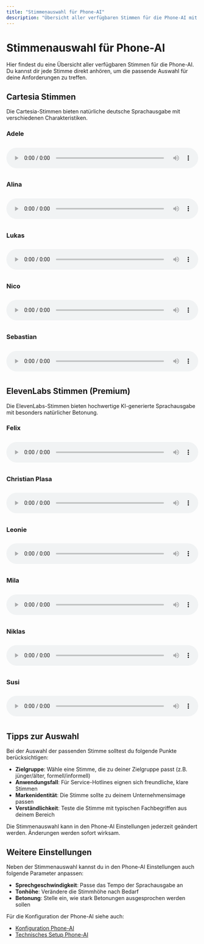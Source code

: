 ```yaml
---
title: "Stimmenauswahl für Phone-AI"
description: "Übersicht aller verfügbaren Stimmen für die Phone-AI mit Hörproben"
---
```


# Stimmenauswahl für Phone-AI

Hier findest du eine Übersicht aller verfügbaren Stimmen für die Phone-AI. Du kannst dir jede Stimme direkt anhören, um die passende Auswahl für deine Anforderungen zu treffen.

## Cartesia Stimmen

Die Cartesia-Stimmen bieten natürliche deutsche Sprachausgabe mit verschiedenen Charakteristiken.

### Adele
<audio controls style="width: 100%; margin: 10px 0;">
  <source src="/audios/cartesia_audioAdele.wav" type="audio/wav" />
  Dein Browser unterstützt das Audio-Element nicht.
</audio>

### Alina
<audio controls style="width: 100%; margin: 10px 0;">
  <source src="/audios/cartesia_audioAlina.wav" type="audio/wav" />
  Dein Browser unterstützt das Audio-Element nicht.
</audio>

### Lukas
<audio controls style="width: 100%; margin: 10px 0;">
  <source src="/audios/cartesia_audioLukas.wav" type="audio/wav" />
  Dein Browser unterstützt das Audio-Element nicht.
</audio>

### Nico
<audio controls style="width: 100%; margin: 10px 0;">
  <source src="/audios/cartesia_audioNico.wav" type="audio/wav" />
  Dein Browser unterstützt das Audio-Element nicht.
</audio>

### Sebastian
<audio controls style="width: 100%; margin: 10px 0;">
  <source src="/audios/cartesia_audioSebastian.wav" type="audio/wav" />
  Dein Browser unterstützt das Audio-Element nicht.
</audio>

## ElevenLabs Stimmen (Premium)

Die ElevenLabs-Stimmen bieten hochwertige KI-generierte Sprachausgabe mit besonders natürlicher Betonung.

### Felix
<audio controls style="width: 100%; margin: 10px 0;">
  <source src="/audios/ElevenLabFelix – German.mp3" type="audio/mpeg" />
  Dein Browser unterstützt das Audio-Element nicht.
</audio>

### Christian Plasa
<audio controls style="width: 100%; margin: 10px 0;">
  <source src="/audios/ElevenLabsChristianPlasa.mp3" type="audio/mpeg" />
  Dein Browser unterstützt das Audio-Element nicht.
</audio>

### Leonie
<audio controls style="width: 100%; margin: 10px 0;">
  <source src="/audios/ElevenLabsLeonie.mp3" type="audio/mpeg" />
  Dein Browser unterstützt das Audio-Element nicht.
</audio>

### Mila
<audio controls style="width: 100%; margin: 10px 0;">
  <source src="/audios/ElevenLabsMila.mp3" type="audio/mpeg" />
  Dein Browser unterstützt das Audio-Element nicht.
</audio>

### Niklas
<audio controls style="width: 100%; margin: 10px 0;">
  <source src="/audios/ElevenLabsNiklas.mp3" type="audio/mpeg" />
  Dein Browser unterstützt das Audio-Element nicht.
</audio>

### Susi
<audio controls style="width: 100%; margin: 10px 0;">
  <source src="/audios/ElevenLabsSusi.mp3" type="audio/mpeg" />
  Dein Browser unterstützt das Audio-Element nicht.
</audio>

## Tipps zur Auswahl

Bei der Auswahl der passenden Stimme solltest du folgende Punkte berücksichtigen:

- **Zielgruppe**: Wähle eine Stimme, die zu deiner Zielgruppe passt (z.B. jünger/älter, formell/informell)
- **Anwendungsfall**: Für Service-Hotlines eignen sich freundliche, klare Stimmen
- **Markenidentität**: Die Stimme sollte zu deinem Unternehmensimage passen
- **Verständlichkeit**: Teste die Stimme mit typischen Fachbegriffen aus deinem Bereich

<Info>
Die Stimmenauswahl kann in den Phone-AI Einstellungen jederzeit geändert werden. Änderungen werden sofort wirksam.
</Info>

## Weitere Einstellungen

Neben der Stimmenauswahl kannst du in den Phone-AI Einstellungen auch folgende Parameter anpassen:

- **Sprechgeschwindigkeit**: Passe das Tempo der Sprachausgabe an
- **Tonhöhe**: Verändere die Stimmhöhe nach Bedarf
- **Betonung**: Stelle ein, wie stark Betonungen ausgesprochen werden sollen

Für die Konfiguration der Phone-AI siehe auch:
- [Konfiguration Phone-AI](/de/phone-ai/konfiguration)
- [Technisches Setup Phone-AI](/de/phone-ai/technisches-setup) 